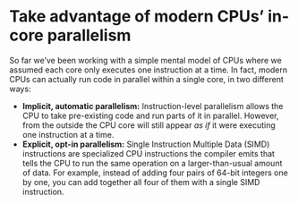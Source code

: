 # Take advantage of modern CPUs' in-core parallelism

So far we've been working with a simple mental model of CPUs where we assumed each core only executes one instruction at a time.
In fact, modern CPUs can actually run code in parallel within a single core, in two different ways:

* **Implicit, automatic parallelism:** Instruction-level parallelism allows the CPU to take pre-existing code and run parts of it in parallel.
  However, from the outside the CPU core will still appear _as if_ it were executing one instruction at a time.
* **Explicit, opt-in parallelism:** Single Instruction Multiple Data (SIMD) instructions are specialized CPU instructions the compiler emits that tells the CPU to run the same operation on a larger-than-usual amount of data.
  For example, instead of adding four pairs of 64-bit integers one by one, you can add together all four of them with a single SIMD instruction.
